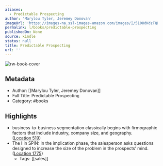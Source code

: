 ```yaml
---
aliases:
  - Predictable Prospecting
author: 'Marylou Tyler, Jeremey Donovan'
imageUrl: 'https://images-na.ssl-images-amazon.com/images/I/5108dKdzFQL._SL200_.jpg'
permalink: l/books/predictable-prospecting
publishedOn: None
source: kindle
status: null
title: Predictable Prospecting
url: ''
---
```

![rw-book-cover](https://images-na.ssl-images-amazon.com/images/I/5108dKdzFQL._SL200_.jpg)

## Metadata

- Author: [[Marylou Tyler, Jeremey Donovan]]
- Full Title: Predictable Prospecting
- Category: #books

## Highlights

- business-to-business segmentation classically begins with firmographic factors that include industry, company size, and geography. ([Location 519](https://readwise.io/to_kindle?action=open&asin=B01H5SHIYU&location=519))
- The I in SPIN: In the implication phase, the salesperson asks questions designed to increase the size of the problem in the prospects’ mind. ([Location 1775](https://readwise.io/to_kindle?action=open&asin=B01H5SHIYU&location=1775))
    - Tags: [[sales]]
